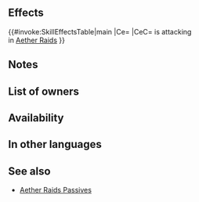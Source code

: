 {{Passive
|name=AR-O Atk/Def
|type=A
|exclusive=0
|canUseMove={{MoveList|all}}
|canUseWeapon={{WeaponList|all}}
|1name=AR-O Atk/Def 1
|1tagid=SID_攻撃守備の攻城戦1
|1promotionRarity=4
|1promotionTier=1
|alt1name=AR-O Atk Def 1
|1effect=If attacking in Aether Raids, grants Atk/Def+X during combat. (Calculates X based on number of foe's defensive structures: ≤2 structures grants +4; 3 grants +3; 4 grants +2; ≥5 grants +1. Destroyed defensive structures are not counted.)
|1required=-
|1cost=60
|2name=AR-O Atk/Def 2
|2tagid=SID_攻撃守備の攻城戦2
|2promotionRarity=5
|2promotionTier=1
|alt2name=AR-O Atk Def 2
|2effect=If attacking in Aether Raids, grants Atk/Def+X during combat. (Calculates X based on number of foe's defensive structures: ≤2 structures grants +7; 3 grants +5; 4 grants +3; ≥5 grants +1. Destroyed defensive structures are not counted.)
|2cost=120
|3name=AR-O Atk/Def 3
|3tagid=SID_攻撃守備の攻城戦3
|alt3name=AR-O Atk Def 3
|3effect=If attacking in Aether Raids, grants Atk/Def+X during combat. (Calculates X based on number of foe's defensive structures: ≤2 structures grants +10; 3 grants +7; 4 grants +4; ≥5 grants +1. Destroyed defensive structures are not counted.)
|3cost=240
|properties=
}}
==Effects==
{{#invoke:SkillEffectsTable|main
|Ce={{Eft|Temporary buffs|Atk/Def|10 - (3 x ([[Defensive structures]]<br>remaining, -2))|min=1|max=10}}
|CeC={{Tgt|Unit}} is attacking<br>in [[Aether Raids]]
}}
==Notes==
{{Temporary buffs}}
==List of owners==
{{Skill Hero List}}
==Availability==
{{PassiveFocusList}}
{{PassiveDistributionList}}
{{PassiveCombatManualList}}
==In other languages==
{{OtherLanguages
|english=AR-O Atk/Def
|japanese=攻撃守備の攻城戦
|german=ÄR-A Ang./Ver.
|spanishEU=AE (A) Ata/Def
|spanishLA=AE-A Atq./Def.
|french=RC-A Atq/Déf
|italian=Att/Dif BE (A)
|chineseTW=攻擊防守的攻城戰
|portuguese=IE-A Atq./Def.
}}
==See also==
{{See also skills|cond=Description LIKE '%attacking in Aether Raids%' AND Exclusive='1'}}
* [[Skill families/A Passives#AR|Aether Raids Passives]]
{{Passives Navbox|A}}